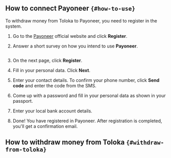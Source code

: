 ## How to connect Payoneer `{#how-to-use}`

To withdraw money from Toloka to Payoneer, you need to register in the system.

1. Go to the [Payoneer](https://www.payoneer.com/) official website and click **Register**.

1. Answer a short survey on how you intend to use **Payoneer**.

    <Cut title="Example">

    <Image width="700px" withBackground imageId="1676449030298" alt="" />

    </Cut>

1. On the next page, click **Register**.

1. Fill in your personal data. Click **Next**.

1. Enter your contact details. To confirm your phone number, click **Send code** and enter the code from the SMS.

1. Come up with a password and fill in your personal data as shown in your passport.

1. Enter your local bank account details.

1. Done! You have registered in Payoneer. After registration is completed, you'll get a confirmation email.

## How to withdraw money from Toloka `{#withdraw-from-toloka}`

